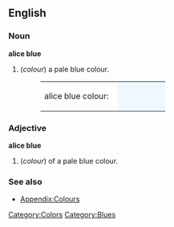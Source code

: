 ==English==

===Noun===
'''alice blue'''
#(''colour'') a pale blue colour.
#:<table><tr><td>alice blue colour: &nbsp;</td><td bgcolor="#F0F8FF" width="80">&nbsp; </td></tr></table>

===Adjective===
'''alice blue'''
#(''colour'') of a pale blue colour.

===See also===
*[[Wiktionary_Appendix:Colours|Appendix:Colours]]

[[Category:Colors]]
[[Category:Blues]]